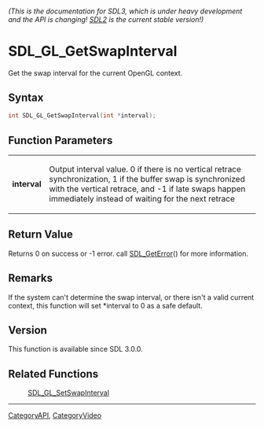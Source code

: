 ====== (This is the documentation for SDL3, which is under heavy development and the API is changing! [https://wiki.libsdl.org/ SDL2] is the current stable version!) ======
= SDL_GL_GetSwapInterval =

Get the swap interval for the current OpenGL context.

== Syntax ==

<syntaxhighlight lang='c'>
int SDL_GL_GetSwapInterval(int *interval);
</syntaxhighlight>

== Function Parameters ==

{|
|'''interval'''
|Output interval value. 0 if there is no vertical retrace synchronization, 1 if the buffer swap is synchronized with the vertical retrace, and -1 if late swaps happen immediately instead of waiting for the next retrace
|}

== Return Value ==

Returns 0 on success or -1 error. call [[SDL_GetError]]() for more
information.

== Remarks ==

If the system can't determine the swap interval, or there isn't a valid
current context, this function will set *interval to 0 as a safe default.

== Version ==

This function is available since SDL 3.0.0.

== Related Functions ==

:[[SDL_GL_SetSwapInterval]]

----
[[CategoryAPI]], [[CategoryVideo]]


